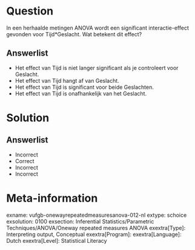 Question
========
  
In een herhaalde metingen ANOVA wordt een significant interactie-effect gevonden voor Tijd*Geslacht. Wat betekent dit effect?
  
Answerlist
----------
* Het effect van Tijd is niet langer significant als je controleert voor Geslacht.
* Het effect van Tijd hangt af van Geslacht.
* Het effect van Tijd is significant voor beide Geslachten.
* Het effect van Tijd is onafhankelijk van het Geslacht.

Solution
========

Answerlist
----------
* Incorrect
* Correct
* Incorrect
* Incorrect

Meta-information
================
exname: vufgb-onewayrepeatedmeasuresanova-012-nl
extype: schoice
exsolution: 0100
exsection: Inferential Statistics/Parametric Techniques/ANOVA/Oneway repeated measures ANOVA
exextra[Type]: Interpreting output, Conceptual
exextra[Program]: 
exextra[Language]: Dutch
exextra[Level]: Statistical Literacy
